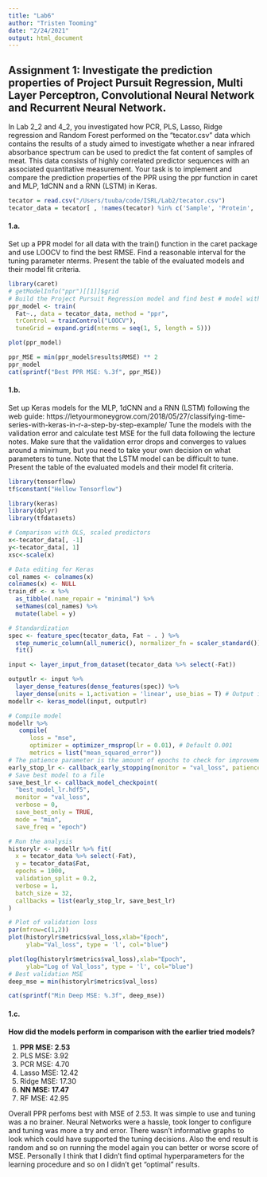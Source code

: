 ```yaml
---
title: "Lab6"
author: "Tristen Tooming"
date: "2/24/2021"
output: html_document
---
```


## Assignment 1: Investigate the prediction properties of Project Pursuit Regression, Multi Layer Perceptron, Convolutional Neural Network and Recurrent Neural Network.

In Lab 2_2 and 4_2, you investigated how PCR, PLS, Lasso, Ridge regression and Random Forest performed on the “tecator.csv” data which contains the results of a study aimed to investigate whether a near infrared absorbance spectrum can be used to predict the fat content of samples of meat. This data consists of highly correlated predictor sequences with an associated quantitative measurement. Your task is to implement and compare the prediction properties of the PPR using the ppr function in caret and MLP, 1dCNN and a RNN (LSTM) in Keras.

```r
tecator = read.csv("/Users/tuuba/code/ISRL/Lab2/tecator.csv")
tecator_data = tecator[ , !names(tecator) %in% c('Sample', 'Protein', 'Moisture')]
```

#### 1.a.

Set up a PPR model for all data with the train() function in the caret package and use LOOCV to find the best RMSE. Find a reasonable interval for the tuning parameter nterms. Present the table of the evaluated models and their model fit criteria.

```r
library(caret)
# getModelInfo("ppr")[[1]]$grid
# Build the Project Pursuit Regression model and find best # model with LOOCV tuning the nterms parameter
ppr_model <- train(
  Fat~., data = tecator_data, method = "ppr",
  trControl = trainControl("LOOCV"),
  tuneGrid = expand.grid(nterms = seq(1, 5, length = 5)))
```

```r
plot(ppr_model)

ppr_MSE = min(ppr_model$results$RMSE) ** 2
ppr_model
cat(sprintf("Best PPR MSE: %.3f", ppr_MSE))
```

#### 1.b.

Set up Keras models for the MLP, 1dCNN and a RNN (LSTM) following the web guide:
https://letyourmoneygrow.com/2018/05/27/classifying-time-series-with-keras-in-r-a-step-by-step-example/ 
Tune the models with the validation error and calculate test MSE for the full data following the lecture notes. Make sure that the validation error drops and converges to values around a minimum, but you need to take your own decision on what parameters to tune. Note that the LSTM model can be difficult to tune. Present the table of the evaluated models and their model fit criteria.

```r
library(tensorflow)
tf$constant("Hellow Tensorflow")
```

```r
library(keras)
library(dplyr)
library(tfdatasets)

# Comparison with OLS, scaled predictors
x<-tecator_data[, -1]
y<-tecator_data[, 1]
xsc<-scale(x)

# Data editing for Keras
col_names <- colnames(x)
colnames(x) <- NULL
train_df <- x %>% 
  as_tibble(.name_repair = "minimal") %>% 
  setNames(col_names) %>% 
  mutate(label = y)

# Standardization
spec <- feature_spec(tecator_data, Fat ~ . ) %>% 
  step_numeric_column(all_numeric(), normalizer_fn = scaler_standard()) %>% 
  fit()

```
```r
input <- layer_input_from_dataset(tecator_data %>% select(-Fat))

outputlr <- input %>% 
  layer_dense_features(dense_features(spec)) %>% 
  layer_dense(units = 1,activation = 'linear', use_bias = T) # Output is 1 dimensional?
modellr <- keras_model(input, outputlr)

```

```r
# Compile model 
modellr %>% 
   compile(
      loss = "mse",
      optimizer = optimizer_rmsprop(lr = 0.01), # Default 0.001
      metrics = list("mean_squared_error"))
# The patience parameter is the amount of epochs to check for improvement
early_stop_lr <- callback_early_stopping(monitor = "val_loss", patience = 50)
# Save best model to a file
save_best_lr <- callback_model_checkpoint(
  "best_model_lr.hdf5",
  monitor = "val_loss",
  verbose = 0,
  save_best_only = TRUE,
  mode = "min",
  save_freq = "epoch")
```

```r
# Run the analysis
historylr <- modellr %>% fit(
  x = tecator_data %>% select(-Fat),
  y = tecator_data$Fat,
  epochs = 1000,
  validation_split = 0.2,
  verbose = 1,
  batch_size = 32,
  callbacks = list(early_stop_lr, save_best_lr)
)

```
```r
# Plot of validation loss
par(mfrow=c(1,2))
plot(historylr$metrics$val_loss,xlab="Epoch",
     ylab="Val_loss", type = 'l', col="blue")

plot(log(historylr$metrics$val_loss),xlab="Epoch",
     ylab="Log of Val_loss", type = 'l', col="blue")
# Best validation MSE
deep_mse = min(historylr$metrics$val_loss)

cat(sprintf("Min Deep MSE: %.3f", deep_mse))
```


#### 1.c.

**How did the models perform in comparison with the earlier tried models?** 

1. **PPR MSE:        2.53**
2. PLS MSE:        3.92\n
3. PCR MSE:        4.70\n
4. Lasso MSE:      12.42\n
5. Ridge MSE:      17.30\n
6. **NN MSE:        17.47**
7. RF MSE:         42.95

Overall PPR perfoms best with MSE of 2.53. It was simple to use and tuning was a no brainer. Neural Networks were a hassle, took longer to configure and tuning was more a try and error. There wasn't informative graphs to look which could have supported the tuning decisions. Also the end result is random and so on running the model again you can better or worse score of MSE. Personally I think that I didn't find optimal hyperparameters for the learning procedure and so on I didn't get "optimal" results.
